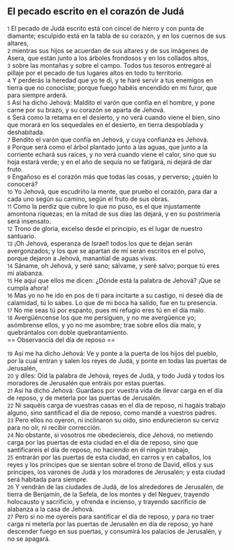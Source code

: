 == El pecado escrito en el corazón de Judá ==

{{anchor|1}} <small>1</small> El pecado de Judá escrito está con cincel de hierro y con punta de diamante; esculpido está en la tabla de su corazón, y en los cuernos de sus altares,<br>
{{anchor|2}} <small>2</small> mientras sus hijos se acuerdan de sus altares y de sus imágenes de Asera, que están junto a los árboles frondosos y en los collados altos,<br>
{{anchor|3}} <small>3</small> sobre las montañas y sobre el campo. Todos tus tesoros entregaré al pillaje por el pecado de tus lugares altos en todo tu territorio.<br>
{{anchor|4}} <small>4</small> Y perderás la heredad que yo te di, y te haré servir a tus enemigos en tierra que no conociste; porque fuego habéis encendido en mi furor, que para siempre arderá.<br>
{{anchor|5}} <small>5</small> Así ha dicho Jehová: Maldito el varón que confía en el hombre, y pone carne por su brazo, y su corazón se aparta de Jehová.<br>
{{anchor|6}} <small>6</small> Será como la retama en el desierto, y no verá cuando viene el bien, sino que morará en los sequedales en el desierto, en tierra despoblada y deshabitada.<br>
{{anchor|7}} <small>7</small> Bendito el varón que confía en Jehová, y cuya confianza es Jehová.<br>
{{anchor|8}} <small>8</small> Porque será como el árbol plantado junto a las aguas, que junto a la corriente echará sus raíces, y no verá cuando viene el calor, sino que su hoja estará verde; y en el año de sequía no se fatigará, ni dejará de dar fruto.<br>
{{anchor|9}} <small>9</small> Engañoso es el corazón más que todas las cosas, y perverso; ¿quién lo conocerá?<br>
{{anchor|10}} <small>10</small> Yo Jehová, que escudriño la mente, que pruebo el corazón, para dar a cada uno según su camino, según el fruto de sus obras.<br>
{{anchor|11}} <small>11</small> Como la perdiz que cubre lo que no puso, es el que injustamente amontona riquezas; en la mitad de sus días las dejará, y en su postrimería será insensato.<br>
{{anchor|12}} <small>12</small> Trono de gloria, excelso desde el principio, es el lugar de nuestro santuario.<br>
{{anchor|13}} <small>13</small> ¡Oh Jehová, esperanza de Israel! todos los que te dejan serán avergonzados; y los que se apartan de mí serán escritos en el polvo, porque dejaron a Jehová, manantial de aguas vivas.<br>
{{anchor|14}} <small>14</small> Sáname, oh Jehová, y seré sano; sálvame, y seré salvo; porque tú eres mi alabanza.<br>
{{anchor|15}} <small>15</small> He aquí que ellos me dicen: ¿Dónde está la palabra de Jehová? ¡Que se cumpla ahora!<br>
{{anchor|16}} <small>16</small> Mas yo no he ido en pos de ti para incitarte a su castigo, ni deseé día de calamidad, tú lo sabes. Lo que de mi boca ha salido, fue en tu presencia.<br>
{{anchor|17}} <small>17</small> No me seas tú por espanto, pues mi refugio eres tú en el día malo.<br>
{{anchor|18}} <small>18</small> Avergüéncense los que me persiguen, y no me avergüence yo; asómbrense ellos, y yo no me asombre; trae sobre ellos día malo, y quebrántalos con doble quebrantamiento.<br>
== Observancia del día de reposo ==

{{anchor|19}} <small>19</small> Así me ha dicho Jehová: Ve y ponte a la puerta de los hijos del pueblo, por la cual entran y salen los reyes de Judá, y ponte en todas las puertas de Jerusalén,<br>
{{anchor|20}} <small>20</small> y diles: Oíd la palabra de Jehová, reyes de Judá, y todo Judá y todos los moradores de Jerusalén que entráis por estas puertas.<br>
{{anchor|21}} <small>21</small> Así ha dicho Jehová: Guardaos por vuestra vida de llevar carga en el día de reposo, y de meterla por las puertas de Jerusalén.<br>
{{anchor|22}} <small>22</small> Ni saquéis carga de vuestras casas en el día de reposo, ni hagáis trabajo alguno, sino santificad el día de reposo, como mandé a vuestros padres.<br>
{{anchor|23}} <small>23</small> Pero ellos no oyeron, ni inclinaron su oído, sino endurecieron su cerviz para no oír, ni recibir corrección.<br>
{{anchor|24}} <small>24</small> No obstante, si vosotros me obedeciereis, dice Jehová, no metiendo carga por las puertas de esta ciudad en el día de reposo, sino que santificareis el día de reposo, no haciendo en él ningún trabajo,<br>
{{anchor|25}} <small>25</small> entrarán por las puertas de esta ciudad, en carros y en caballos, los reyes y los príncipes que se sientan sobre el trono de David, ellos y sus príncipes, los varones de Judá y los moradores de Jerusalén; y esta ciudad será habitada para siempre.<br>
{{anchor|26}} <small>26</small> Y vendrán de las ciudades de Judá, de los alrededores de Jerusalén, de tierra de Benjamín, de la Sefela, de los montes y del Neguev, trayendo holocausto y sacrificio, y ofrenda e incienso, y trayendo sacrificio de alabanza a la casa de Jehová.<br>
{{anchor|27}} <small>27</small> Pero si no me oyereis para santificar el día de reposo, y para no traer carga ni meterla por las puertas de Jerusalén en día de reposo, yo haré descender fuego en sus puertas, y consumirá los palacios de Jerusalén, y no se apagará.<br>
